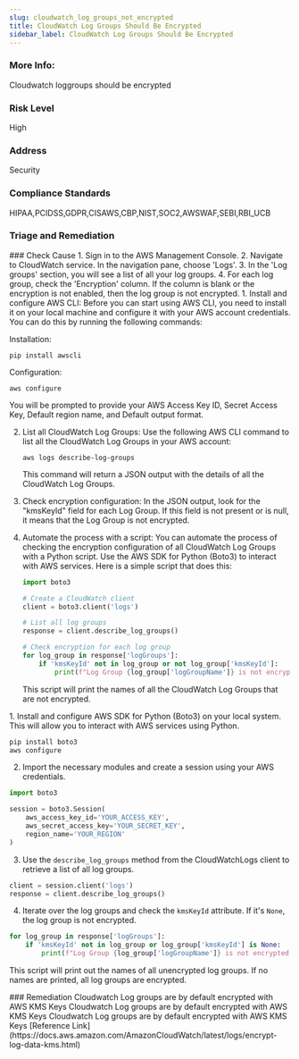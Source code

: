 ```yaml
---
slug: cloudwatch_log_groups_not_encrypted
title: CloudWatch Log Groups Should Be Encrypted
sidebar_label: CloudWatch Log Groups Should Be Encrypted
---
```


### More Info:

Cloudwatch loggroups should be encrypted

### Risk Level

High

### Address

Security

### Compliance Standards

HIPAA,PCIDSS,GDPR,CISAWS,CBP,NIST,SOC2,AWSWAF,SEBI,RBI_UCB

### Triage and Remediation
<Tabs>

<Tab title='Cause'>
### Check Cause
<AccordionGroup>
<Accordion title='Using Console' defaultOpen='true'>
1. Sign in to the AWS Management Console.
2. Navigate to CloudWatch service. In the navigation pane, choose 'Logs'.
3. In the 'Log groups' section, you will see a list of all your log groups.
4. For each log group, check the 'Encryption' column. If the column is blank or the encryption is not enabled, then the log group is not encrypted.
</Accordion>

<Accordion title='Using CLI'>
1. Install and configure AWS CLI: Before you can start using AWS CLI, you need to install it on your local machine and configure it with your AWS account credentials. You can do this by running the following commands:

   Installation:
   ```
   pip install awscli
   ```
   Configuration:
   ```
   aws configure
   ```
   You will be prompted to provide your AWS Access Key ID, Secret Access Key, Default region name, and Default output format.

2. List all CloudWatch Log Groups: Use the following AWS CLI command to list all the CloudWatch Log Groups in your AWS account:

   ```
   aws logs describe-log-groups
   ```
   This command will return a JSON output with the details of all the CloudWatch Log Groups.

3. Check encryption configuration: In the JSON output, look for the "kmsKeyId" field for each Log Group. If this field is not present or is null, it means that the Log Group is not encrypted.

4. Automate the process with a script: You can automate the process of checking the encryption configuration of all CloudWatch Log Groups with a Python script. Use the AWS SDK for Python (Boto3) to interact with AWS services. Here is a simple script that does this:

   ```python
   import boto3

   # Create a CloudWatch client
   client = boto3.client('logs')

   # List all log groups
   response = client.describe_log_groups()

   # Check encryption for each log group
   for log_group in response['logGroups']:
       if 'kmsKeyId' not in log_group or not log_group['kmsKeyId']:
           print(f"Log Group {log_group['logGroupName']} is not encrypted.")
   ```
   This script will print the names of all the CloudWatch Log Groups that are not encrypted.
</Accordion>

<Accordion title='Using Python'>
1. Install and configure AWS SDK for Python (Boto3) on your local system. This will allow you to interact with AWS services using Python.

```python
pip install boto3
aws configure
```

2. Import the necessary modules and create a session using your AWS credentials.

```python
import boto3

session = boto3.Session(
    aws_access_key_id='YOUR_ACCESS_KEY',
    aws_secret_access_key='YOUR_SECRET_KEY',
    region_name='YOUR_REGION'
)
```

3. Use the `describe_log_groups` method from the CloudWatchLogs client to retrieve a list of all log groups.

```python
client = session.client('logs')
response = client.describe_log_groups()
```

4. Iterate over the log groups and check the `kmsKeyId` attribute. If it's `None`, the log group is not encrypted.

```python
for log_group in response['logGroups']:
    if 'kmsKeyId' not in log_group or log_group['kmsKeyId'] is None:
        print(f"Log Group {log_group['logGroupName']} is not encrypted.")
```

This script will print out the names of all unencrypted log groups. If no names are printed, all log groups are encrypted.
</Accordion>

</AccordionGroup>
</Tab>

<Tab title='Remediation'>
### Remediation

<AccordionGroup>
<Accordion title='Using Console' defaultOpen='true'>
Cloudwatch Log groups are by default encrypted with AWS KMS Keys
</Accordion>
<Accordion title='Using CLI' defaultOpen='true'>
Cloudwatch Log groups are by default encrypted with AWS KMS Keys
</Accordion>
<Accordion title='Using Python' defaultOpen='true'>
Cloudwatch Log groups are by default encrypted with AWS KMS Keys
</Accordion>
</AccordionGroup>
</Tab>
</Tabs>
[Reference Link](https://docs.aws.amazon.com/AmazonCloudWatch/latest/logs/encrypt-log-data-kms.html)

